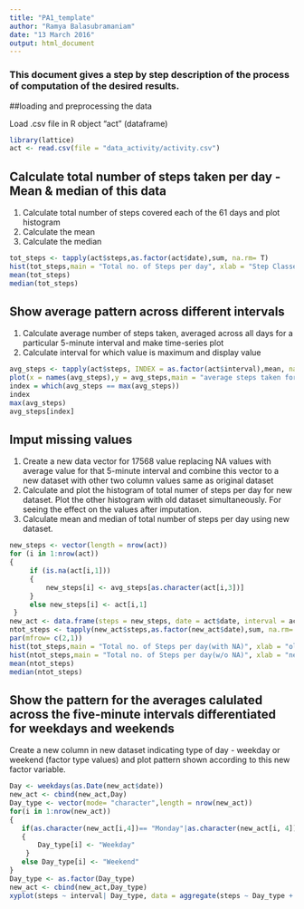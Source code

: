 ```yaml
---
title: "PA1_template"
author: "Ramya Balasubramaniam"
date: "13 March 2016"
output: html_document
---
```


### This document gives a step by step description of the process of computation of the desired results.

##loading and preprocessing the data

Load .csv file in R object "act" (dataframe)

```r
library(lattice)
act <- read.csv(file = "data_activity/activity.csv")
```
## Calculate total number of steps taken per day - Mean & median of this data
1. Calculate total number of steps covered each of the 61 days and plot histogram 
2. Calculate the mean
3. Calculate the median

```r
tot_steps <- tapply(act$steps,as.factor(act$date),sum, na.rm= T)
hist(tot_steps,main = "Total no. of Steps per day", xlab = "Step Classes", ylab = "Frequency")
mean(tot_steps)
median(tot_steps)
```
## Show average pattern across different intervals
1. Calculate average number of steps taken, averaged across all days for a particular 5-minute interval and make time-series plot
2. Calculate interval for which value is maximum and display value

```r
avg_steps <- tapply(act$steps, INDEX = as.factor(act$interval),mean, na.rm =T)
plot(x = names(avg_steps),y = avg_steps,main = "average steps taken for an interval", xlab = "interval no.", ylab = "average no. of steps", type= "l", pch = 3, lwd = 2,col ="blue")
index = which(avg_steps == max(avg_steps))
index
max(avg_steps)
avg_steps[index]
```
## Imput missing values
1. Create a new data vector for 17568 value replacing NA values with average value for that 5-minute interval and combine this vector to a new dataset with other two column values same as original dataset
2. Calculate and plot the histogram of total numer of steps per day for new dataset. Plot the other histogram with old dataset simultaneously. For seeing the effect on the values after imputation.
3. Calculate mean and median of total number of steps per day using new dataset.

```r
new_steps <- vector(length = nrow(act))
for (i in 1:nrow(act))
{
     if (is.na(act[i,1]))
     {
         new_steps[i] <- avg_steps[as.character(act[i,3])]
     }
     else new_steps[i] <- act[i,1]
 }
new_act <- data.frame(steps = new_steps, date = act$date, interval = act$interval)
ntot_steps <- tapply(new_act$steps,as.factor(new_act$date),sum, na.rm= T)
par(mfrow= c(2,1))
hist(tot_steps,main = "Total no. of Steps per day(with NA)", xlab = "old Step Classes", ylab = "Frequency")
hist(ntot_steps,main = "Total no. of Steps per day(w/o NA)", xlab = "new Step Classes", ylab = "Frequency")
mean(ntot_steps)
median(ntot_steps)
```

## Show the pattern for the averages calulated across the five-minute intervals differentiated for weekdays and weekends
Create a new column in new dataset indicating type of day - weekday or weekend (factor type values) and plot pattern shown according to this new factor variable.

```r
Day <- weekdays(as.Date(new_act$date))
new_act <- cbind(new_act,Day)
Day_type <- vector(mode= "character",length = nrow(new_act))
for(i in 1:nrow(new_act))
{
   if(as.character(new_act[i,4])== "Monday"|as.character(new_act[i, 4])=="Tuesday"|as.character(new_act[i,4])=="Wednesday"|as.character(new_act[i,4])=="Thrusday"|as.character(new_act[i,4])=="Friday")
   { 
   	   Day_type[i] <- "Weekday"
   	}
   else Day_type[i] <- "Weekend"
}
Day_type <- as.factor(Day_type)
new_act <- cbind(new_act,Day_type)
xyplot(steps ~ interval| Day_type, data = aggregate(steps ~ Day_type + interval, data = new_act, sum), type= "l",ylab = "no of steps", xlab ="interval number", main ="pattern over weekdays & weekends",layout = c(1,2))
```

